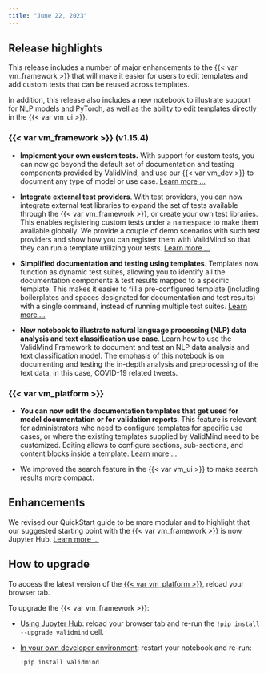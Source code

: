 ```yaml
---
title: "June 22, 2023"
---
```


## Release highlights

This release includes a number of major enhancements to the {{< var vm_framework >}} that will make it easier for users to edit templates and add custom tests that can be reused across templates. 

In addition, this release also includes a new notebook to illustrate support for NLP models and PyTorch, as well as the ability to edit templates directly in the {{< var vm_ui >}}. 

### {{< var vm_framework >}} (v1.15.4)

- **Implement your own custom tests.** With support for custom tests, you can now go beyond the default set of documentation and testing components provided by ValidMind, and use our {{< var vm_dev >}} to document any type of model or use case. [Learn more ...](../notebooks/code_samples/custom_tests/implement_custom_tests.ipynb)

- **Integrate external test providers**. With test providers, you can now integrate external test libraries to expand the set of tests available through the {{< var vm_framework >}}, or create your own test libraries. This enables registering custom tests under a namespace to make them available globally. We provide a couple of demo scenarios with such test providers and show how you can register them with  ValidMind so that they can run a template utilizing your tests. [Learn more ...](../notebooks/code_samples/custom_tests/integrate_external_test_providers.ipynb)

- **Simplified documentation and testing using templates**. Templates now function as dynamic test suites, allowing you to identify all the documentation components & test results mapped to a specific template. This makes it easier to fill a pre-configured template (including boilerplates and spaces designated for documentation and test results) with a single command, instead of running multiple test suites. [Learn more ...](get-started-developer-framework.qmd)

<!--- NR Replaced original Pytorch NLP link with CatBoost link, as the original link  has issues in Quarto --->
- **New notebook to illustrate natural language processing (NLP) data analysis and text classification use case**. Learn how to use the ValidMind Framework to document and test an NLP data analysis and text classification model. The emphasis of this notebook is on documenting and testing the in-depth analysis and preprocessing of the text data, in this case, COVID-19 related tweets. <!---[Learn more ...](../notebooks/code_samples/NLP_and_LLM/nlp_sentiment_analysis_catboost_demo.ipynb)--->

### {{< var vm_platform >}}

- **You can now edit the documentation templates that get used for model documentation or for validation reports**. This feature is relevant for administrators who need to configure templates for specific use cases, or where the existing templates supplied by ValidMind need to be customized. Editing allows to configure sections, sub-sections, and content blocks inside a template. [Learn more ...](customize-documentation-templates.qmd)

- We improved the search feature in the {{< var vm_ui >}} to make search results more compact.

## Enhancements

We revised our QuickStart guide to be more modular and to highlight that our suggested starting point with the {{< var vm_framework >}} is now Jupyter Hub. [Learn more ...](quickstart.qmd)

## How to upgrade

To access the latest version of the [{{< var vm_platform >}}](http://app.prod.validmind.ai/), reload your browser tab.

To upgrade the {{< var vm_framework >}}:

- [Using Jupyter Hub](quickstart-try-developer-framework-with-jupyterhub.qmd): reload your browser tab and re-run the `!pip install --upgrade validmind` cell.

- [In your own developer environment](install-and-initialize-developer-framework.qmd): restart your notebook and re-run:
    
    ```python
    !pip install validmind
    ```
